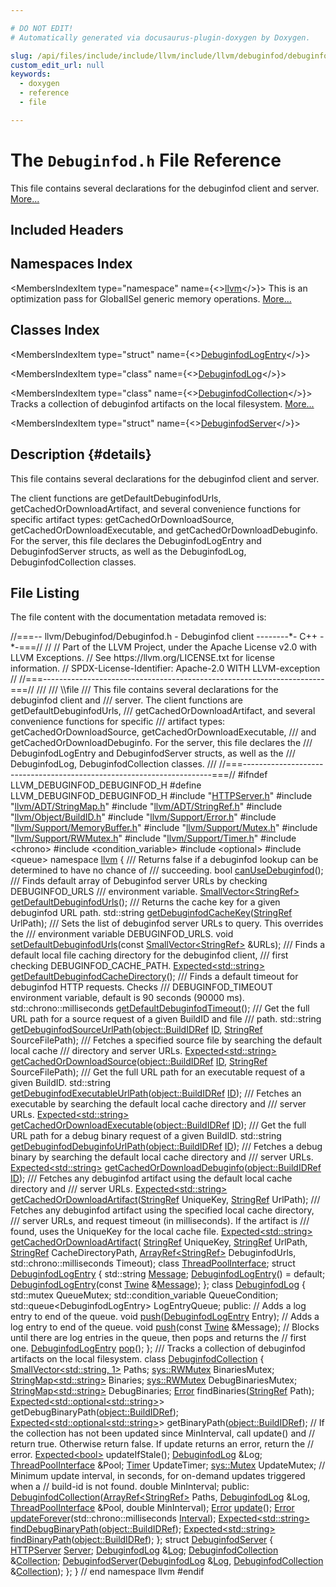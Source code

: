 ```yaml
---

# DO NOT EDIT!
# Automatically generated via docusaurus-plugin-doxygen by Doxygen.

slug: /api/files/include/include/llvm/include/llvm/debuginfod/debuginfod-h
custom_edit_url: null
keywords:
  - doxygen
  - reference
  - file

---
```





# The `Debuginfod.h` File Reference

<DoxygenPage pluginConfig={pluginConfig}>

This file contains several declarations for the debuginfod client and server. <a href="#details">More...</a>

## Included Headers

<IncludesList>
<IncludesListItem
  filePath="HTTPServer.h"
  permalink="/docs/api/files/include/include/llvm/include/llvm/debuginfod/httpserver-h"
  isLocal="true" />
<IncludesListItem
  filePath="llvm/ADT/StringMap.h"
  permalink="/docs/api/files/include/include/llvm/include/llvm/adt/stringmap-h"
  isLocal="true" />
<IncludesListItem
  filePath="llvm/ADT/StringRef.h"
  permalink="/docs/api/files/include/include/llvm/include/llvm/adt/stringref-h"
  isLocal="true" />
<IncludesListItem
  filePath="llvm/Object/BuildID.h"
  permalink="/docs/api/files/include/include/llvm/include/llvm/object/buildid-h"
  isLocal="true" />
<IncludesListItem
  filePath="llvm/Support/Error.h"
  permalink="/docs/api/files/include/include/llvm/include/llvm/support/error-h"
  isLocal="true" />
<IncludesListItem
  filePath="llvm/Support/MemoryBuffer.h"
  permalink="/docs/api/files/include/include/llvm/include/llvm/support/memorybuffer-h"
  isLocal="true" />
<IncludesListItem
  filePath="llvm/Support/Mutex.h"
  permalink="/docs/api/files/include/include/llvm/include/llvm/support/mutex-h"
  isLocal="true" />
<IncludesListItem
  filePath="llvm/Support/RWMutex.h"
  permalink="/docs/api/files/include/include/llvm/include/llvm/support/rwmutex-h"
  isLocal="true" />
<IncludesListItem
  filePath="llvm/Support/Timer.h"
  permalink="/docs/api/files/include/include/llvm/include/llvm/support/timer-h"
  isLocal="true" />
<IncludesListItem
  filePath="chrono"
  permalink=""
  isLocal="false" />
<IncludesListItem
  filePath="condition_variable"
  permalink=""
  isLocal="false" />
<IncludesListItem
  filePath="optional"
  permalink=""
  isLocal="false" />
<IncludesListItem
  filePath="queue"
  permalink=""
  isLocal="false" />
</IncludesList>

## Namespaces Index

<MembersIndex>

<MembersIndexItem
  type="namespace"
  name={<><a href="/docs/api/namespaces/llvm">llvm</a></>}>
This is an optimization pass for GlobalISel generic memory operations. <a href="/docs/api/namespaces/llvm/#details">More...</a>
</MembersIndexItem>

</MembersIndex>

## Classes Index

<MembersIndex>

<MembersIndexItem
  type="struct"
  name={<><a href="/docs/api/structs/llvm/debuginfodlogentry">DebuginfodLogEntry</a></>}>
</MembersIndexItem>

<MembersIndexItem
  type="class"
  name={<><a href="/docs/api/classes/llvm/debuginfodlog">DebuginfodLog</a></>}>
</MembersIndexItem>

<MembersIndexItem
  type="class"
  name={<><a href="/docs/api/classes/llvm/debuginfodcollection">DebuginfodCollection</a></>}>
Tracks a collection of debuginfod artifacts on the local filesystem. <a href="/docs/api/classes/llvm/debuginfodcollection/#details">More...</a>
</MembersIndexItem>

<MembersIndexItem
  type="struct"
  name={<><a href="/docs/api/structs/llvm/debuginfodserver">DebuginfodServer</a></>}>
</MembersIndexItem>

</MembersIndex>

## Description {#details}

This file contains several declarations for the debuginfod client and server.

The client functions are getDefaultDebuginfodUrls, getCachedOrDownloadArtifact, and several convenience functions for specific artifact types: getCachedOrDownloadSource, getCachedOrDownloadExecutable, and getCachedOrDownloadDebuginfo. For the server, this file declares the DebuginfodLogEntry and DebuginfodServer structs, as well as the DebuginfodLog, DebuginfodCollection classes.

## File Listing

The file content with the documentation metadata removed is:

<ProgramListing>

<Link id="l00001" /><CodeLine lineNumber="1"><Highlight kind="comment">//===-- llvm/Debuginfod/Debuginfod.h - Debuginfod client --------&#42;- C++ -&#42;-===//</Highlight><Highlight kind="normal"></Highlight></CodeLine>
<Link id="l00002" /><CodeLine lineNumber="2"><Highlight kind="normal"></Highlight><Highlight kind="comment">//</Highlight><Highlight kind="normal"></Highlight></CodeLine>
<Link id="l00003" /><CodeLine lineNumber="3"><Highlight kind="normal"></Highlight><Highlight kind="comment">// Part of the LLVM Project, under the Apache License v2.0 with LLVM Exceptions.</Highlight><Highlight kind="normal"></Highlight></CodeLine>
<Link id="l00004" /><CodeLine lineNumber="4"><Highlight kind="normal"></Highlight><Highlight kind="comment">// See https://llvm.org/LICENSE.txt for license information.</Highlight><Highlight kind="normal"></Highlight></CodeLine>
<Link id="l00005" /><CodeLine lineNumber="5"><Highlight kind="normal"></Highlight><Highlight kind="comment">// SPDX-License-Identifier: Apache-2.0 WITH LLVM-exception</Highlight><Highlight kind="normal"></Highlight></CodeLine>
<Link id="l00006" /><CodeLine lineNumber="6"><Highlight kind="normal"></Highlight><Highlight kind="comment">//</Highlight><Highlight kind="normal"></Highlight></CodeLine>
<Link id="l00007" /><CodeLine lineNumber="7"><Highlight kind="normal"></Highlight><Highlight kind="comment">//===----------------------------------------------------------------------===//</Highlight><Highlight kind="comment"></Highlight></CodeLine>
<Link id="l00008" /><CodeLine lineNumber="8"><Highlight kind="comment">///</Highlight></CodeLine>
<Link id="l00009" /><CodeLine lineNumber="9"><Highlight kind="comment">/// \\file</Highlight></CodeLine>
<Link id="l00010" /><CodeLine lineNumber="10"><Highlight kind="comment">/// This file contains several declarations for the debuginfod client and</Highlight></CodeLine>
<Link id="l00011" /><CodeLine lineNumber="11"><Highlight kind="comment">/// server. The client functions are getDefaultDebuginfodUrls,</Highlight></CodeLine>
<Link id="l00012" /><CodeLine lineNumber="12"><Highlight kind="comment">/// getCachedOrDownloadArtifact, and several convenience functions for specific</Highlight></CodeLine>
<Link id="l00013" /><CodeLine lineNumber="13"><Highlight kind="comment">/// artifact types: getCachedOrDownloadSource, getCachedOrDownloadExecutable,</Highlight></CodeLine>
<Link id="l00014" /><CodeLine lineNumber="14"><Highlight kind="comment">/// and getCachedOrDownloadDebuginfo. For the server, this file declares the</Highlight></CodeLine>
<Link id="l00015" /><CodeLine lineNumber="15"><Highlight kind="comment">/// DebuginfodLogEntry and DebuginfodServer structs, as well as the</Highlight></CodeLine>
<Link id="l00016" /><CodeLine lineNumber="16"><Highlight kind="comment">/// DebuginfodLog, DebuginfodCollection classes.</Highlight></CodeLine>
<Link id="l00017" /><CodeLine lineNumber="17"><Highlight kind="comment">///</Highlight><Highlight kind="normal"></Highlight></CodeLine>
<Link id="l00018" /><CodeLine lineNumber="18"><Highlight kind="normal"></Highlight><Highlight kind="comment">//===----------------------------------------------------------------------===//</Highlight><Highlight kind="normal"></Highlight></CodeLine>
<Link id="l00019" /><CodeLine lineNumber="19"><Highlight kind="normal"></Highlight></CodeLine>
<Link id="l00020" /><CodeLine lineNumber="20"><Highlight kind="normal"></Highlight><Highlight kind="preprocessor">#ifndef LLVM&#95;DEBUGINFOD&#95;DEBUGINFOD&#95;H</Highlight><Highlight kind="normal"></Highlight></CodeLine>
<Link id="l00021" /><CodeLine lineNumber="21"><Highlight kind="normal"></Highlight><Highlight kind="preprocessor">#define LLVM&#95;DEBUGINFOD&#95;DEBUGINFOD&#95;H</Highlight><Highlight kind="normal"></Highlight></CodeLine>
<Link id="l00022" /><CodeLine lineNumber="22"><Highlight kind="normal"></Highlight></CodeLine>
<Link id="l00023" /><CodeLine lineNumber="23"><Highlight kind="normal"></Highlight><Highlight kind="preprocessor">#include &quot;<a href="/docs/api/files/include/include/llvm/include/llvm/debuginfod/httpserver-h">HTTPServer.h</a>&quot;</Highlight><Highlight kind="normal"></Highlight></CodeLine>
<Link id="l00024" /><CodeLine lineNumber="24"><Highlight kind="normal"></Highlight></CodeLine>
<Link id="l00025" /><CodeLine lineNumber="25"><Highlight kind="normal"></Highlight><Highlight kind="preprocessor">#include &quot;<a href="/docs/api/files/include/include/llvm/include/llvm/adt/stringmap-h">llvm/ADT/StringMap.h</a>&quot;</Highlight><Highlight kind="normal"></Highlight></CodeLine>
<Link id="l00026" /><CodeLine lineNumber="26"><Highlight kind="normal"></Highlight><Highlight kind="preprocessor">#include &quot;<a href="/docs/api/files/include/include/llvm/include/llvm/adt/stringref-h">llvm/ADT/StringRef.h</a>&quot;</Highlight><Highlight kind="normal"></Highlight></CodeLine>
<Link id="l00027" /><CodeLine lineNumber="27"><Highlight kind="normal"></Highlight><Highlight kind="preprocessor">#include &quot;<a href="/docs/api/files/include/include/llvm/include/llvm/object/buildid-h">llvm/Object/BuildID.h</a>&quot;</Highlight><Highlight kind="normal"></Highlight></CodeLine>
<Link id="l00028" /><CodeLine lineNumber="28"><Highlight kind="normal"></Highlight><Highlight kind="preprocessor">#include &quot;<a href="/docs/api/files/include/include/llvm/include/llvm/support/error-h">llvm/Support/Error.h</a>&quot;</Highlight><Highlight kind="normal"></Highlight></CodeLine>
<Link id="l00029" /><CodeLine lineNumber="29"><Highlight kind="normal"></Highlight><Highlight kind="preprocessor">#include &quot;<a href="/docs/api/files/include/include/llvm/include/llvm/support/memorybuffer-h">llvm/Support/MemoryBuffer.h</a>&quot;</Highlight><Highlight kind="normal"></Highlight></CodeLine>
<Link id="l00030" /><CodeLine lineNumber="30"><Highlight kind="normal"></Highlight><Highlight kind="preprocessor">#include &quot;<a href="/docs/api/files/include/include/llvm/include/llvm/support/mutex-h">llvm/Support/Mutex.h</a>&quot;</Highlight><Highlight kind="normal"></Highlight></CodeLine>
<Link id="l00031" /><CodeLine lineNumber="31"><Highlight kind="normal"></Highlight><Highlight kind="preprocessor">#include &quot;<a href="/docs/api/files/include/include/llvm/include/llvm/support/rwmutex-h">llvm/Support/RWMutex.h</a>&quot;</Highlight><Highlight kind="normal"></Highlight></CodeLine>
<Link id="l00032" /><CodeLine lineNumber="32"><Highlight kind="normal"></Highlight><Highlight kind="preprocessor">#include &quot;<a href="/docs/api/files/include/include/llvm/include/llvm/support/timer-h">llvm/Support/Timer.h</a>&quot;</Highlight><Highlight kind="normal"></Highlight></CodeLine>
<Link id="l00033" /><CodeLine lineNumber="33"><Highlight kind="normal"></Highlight></CodeLine>
<Link id="l00034" /><CodeLine lineNumber="34"><Highlight kind="normal"></Highlight><Highlight kind="preprocessor">#include &lt;chrono&gt;</Highlight><Highlight kind="normal"></Highlight></CodeLine>
<Link id="l00035" /><CodeLine lineNumber="35"><Highlight kind="normal"></Highlight><Highlight kind="preprocessor">#include &lt;condition&#95;variable&gt;</Highlight><Highlight kind="normal"></Highlight></CodeLine>
<Link id="l00036" /><CodeLine lineNumber="36"><Highlight kind="normal"></Highlight><Highlight kind="preprocessor">#include &lt;optional&gt;</Highlight><Highlight kind="normal"></Highlight></CodeLine>
<Link id="l00037" /><CodeLine lineNumber="37"><Highlight kind="normal"></Highlight><Highlight kind="preprocessor">#include &lt;queue&gt;</Highlight><Highlight kind="normal"></Highlight></CodeLine>
<Link id="l00038" /><CodeLine lineNumber="38"><Highlight kind="normal"></Highlight></CodeLine>
<Link id="l00039" /><CodeLine lineNumber="39"><Highlight kind="normal"></Highlight><Highlight kind="keyword">namespace </Highlight><Highlight kind="normal"><a href="/docs/api/namespaces/llvm">llvm</a> &#123;</Highlight></CodeLine>
<Link id="l00040" /><CodeLine lineNumber="40"><Highlight kind="normal"></Highlight><Highlight kind="comment"></Highlight></CodeLine>
<Link id="l00041" /><CodeLine lineNumber="41"><Highlight kind="comment">/// Returns false if a debuginfod lookup can be determined to have no chance of</Highlight></CodeLine>
<Link id="l00042" /><CodeLine lineNumber="42"><Highlight kind="comment">/// succeeding.</Highlight><Highlight kind="normal"></Highlight></CodeLine>
<Link id="l00043" /><CodeLine lineNumber="43"><Highlight kind="normal"></Highlight><Highlight kind="keywordtype">bool</Highlight><Highlight kind="normal"> <a href="/docs/api/namespaces/llvm/#af96e5af52e7fe106cf27c6c84ed7d934">canUseDebuginfod</a>();</Highlight></CodeLine>
<Link id="l00044" /><CodeLine lineNumber="44"><Highlight kind="normal"></Highlight><Highlight kind="comment"></Highlight></CodeLine>
<Link id="l00045" /><CodeLine lineNumber="45"><Highlight kind="comment">/// Finds default array of Debuginfod server URLs by checking DEBUGINFOD&#95;URLS</Highlight></CodeLine>
<Link id="l00046" /><CodeLine lineNumber="46"><Highlight kind="comment">/// environment variable.</Highlight><Highlight kind="normal"></Highlight></CodeLine>
<Link id="l00047" /><CodeLine lineNumber="47"><Highlight kind="normal"><a href="/docs/api/classes/llvm/smallvector">SmallVector&lt;StringRef&gt;</a> <a href="/docs/api/namespaces/llvm/#a2dbbd8a3a24b8bec3477cb7aab90b051">getDefaultDebuginfodUrls</a>();</Highlight></CodeLine>
<Link id="l00048" /><CodeLine lineNumber="48"><Highlight kind="normal"></Highlight><Highlight kind="comment"></Highlight></CodeLine>
<Link id="l00049" /><CodeLine lineNumber="49"><Highlight kind="comment">/// Returns the cache key for a given debuginfod URL path.</Highlight><Highlight kind="normal"></Highlight></CodeLine>
<Link id="l00050" /><CodeLine lineNumber="50"><Highlight kind="normal">std::string <a href="/docs/api/namespaces/llvm/#a2191f7fdedc1f09e5e25331f4650583a">getDebuginfodCacheKey</a>(<a href="/docs/api/classes/llvm/stringref">StringRef</a> UrlPath);</Highlight></CodeLine>
<Link id="l00051" /><CodeLine lineNumber="51"><Highlight kind="normal"></Highlight><Highlight kind="comment"></Highlight></CodeLine>
<Link id="l00052" /><CodeLine lineNumber="52"><Highlight kind="comment">/// Sets the list of debuginfod server URLs to query. This overrides the</Highlight></CodeLine>
<Link id="l00053" /><CodeLine lineNumber="53"><Highlight kind="comment">/// environment variable DEBUGINFOD&#95;URLS.</Highlight><Highlight kind="normal"></Highlight></CodeLine>
<Link id="l00054" /><CodeLine lineNumber="54"><Highlight kind="normal"></Highlight><Highlight kind="keywordtype">void</Highlight><Highlight kind="normal"> <a href="/docs/api/namespaces/llvm/#ae94a5b6af23d2131908f579b216f9893">setDefaultDebuginfodUrls</a>(</Highlight><Highlight kind="keyword">const</Highlight><Highlight kind="normal"> <a href="/docs/api/classes/llvm/smallvector">SmallVector&lt;StringRef&gt;</a> &amp;URLs);</Highlight></CodeLine>
<Link id="l00055" /><CodeLine lineNumber="55"><Highlight kind="normal"></Highlight><Highlight kind="comment"></Highlight></CodeLine>
<Link id="l00056" /><CodeLine lineNumber="56"><Highlight kind="comment">/// Finds a default local file caching directory for the debuginfod client,</Highlight></CodeLine>
<Link id="l00057" /><CodeLine lineNumber="57"><Highlight kind="comment">/// first checking DEBUGINFOD&#95;CACHE&#95;PATH.</Highlight><Highlight kind="normal"></Highlight></CodeLine>
<Link id="l00058" /><CodeLine lineNumber="58"><Highlight kind="normal"><a href="/docs/api/classes/llvm/expected">Expected&lt;std::string&gt;</a> <a href="/docs/api/namespaces/llvm/#afa783dbdf91c831ef800357855a3e66b">getDefaultDebuginfodCacheDirectory</a>();</Highlight></CodeLine>
<Link id="l00059" /><CodeLine lineNumber="59"><Highlight kind="normal"></Highlight><Highlight kind="comment"></Highlight></CodeLine>
<Link id="l00060" /><CodeLine lineNumber="60"><Highlight kind="comment">/// Finds a default timeout for debuginfod HTTP requests. Checks</Highlight></CodeLine>
<Link id="l00061" /><CodeLine lineNumber="61"><Highlight kind="comment">/// DEBUGINFOD&#95;TIMEOUT environment variable, default is 90 seconds (90000 ms).</Highlight><Highlight kind="normal"></Highlight></CodeLine>
<Link id="l00062" /><CodeLine lineNumber="62"><Highlight kind="normal">std::chrono::milliseconds <a href="/docs/api/namespaces/llvm/#aaeabb903223ed5f37d4dd75ded82a720">getDefaultDebuginfodTimeout</a>();</Highlight></CodeLine>
<Link id="l00063" /><CodeLine lineNumber="63"><Highlight kind="normal"></Highlight><Highlight kind="comment"></Highlight></CodeLine>
<Link id="l00064" /><CodeLine lineNumber="64"><Highlight kind="comment">/// Get the full URL path for a source request of a given BuildID and file</Highlight></CodeLine>
<Link id="l00065" /><CodeLine lineNumber="65"><Highlight kind="comment">/// path.</Highlight><Highlight kind="normal"></Highlight></CodeLine>
<Link id="l00066" /><CodeLine lineNumber="66"><Highlight kind="normal">std::string <a href="/docs/api/namespaces/llvm/#a320dd800a37d3ce31b7d0b2c929e964e">getDebuginfodSourceUrlPath</a>(<a href="/docs/api/namespaces/llvm/object/#ac1078293d640738282058eba178e9472">object::BuildIDRef</a> <a href="/docs/api/namespaces/llvm/callingconv/#abdf8cf606905c10634e831390981b0ed">ID</a>,</Highlight></CodeLine>
<Link id="l00067" /><CodeLine lineNumber="67"><Highlight kind="normal">                                       <a href="/docs/api/classes/llvm/stringref">StringRef</a> SourceFilePath);</Highlight></CodeLine>
<Link id="l00068" /><CodeLine lineNumber="68"><Highlight kind="normal"></Highlight><Highlight kind="comment"></Highlight></CodeLine>
<Link id="l00069" /><CodeLine lineNumber="69"><Highlight kind="comment">/// Fetches a specified source file by searching the default local cache</Highlight></CodeLine>
<Link id="l00070" /><CodeLine lineNumber="70"><Highlight kind="comment">/// directory and server URLs.</Highlight><Highlight kind="normal"></Highlight></CodeLine>
<Link id="l00071" /><CodeLine lineNumber="71"><Highlight kind="normal"><a href="/docs/api/classes/llvm/expected">Expected&lt;std::string&gt;</a> <a href="/docs/api/namespaces/llvm/#aa8179910c71adc4a7c62a254a388e93f">getCachedOrDownloadSource</a>(<a href="/docs/api/namespaces/llvm/object/#ac1078293d640738282058eba178e9472">object::BuildIDRef</a> <a href="/docs/api/namespaces/llvm/callingconv/#abdf8cf606905c10634e831390981b0ed">ID</a>,</Highlight></CodeLine>
<Link id="l00072" /><CodeLine lineNumber="72"><Highlight kind="normal">                                                <a href="/docs/api/classes/llvm/stringref">StringRef</a> SourceFilePath);</Highlight></CodeLine>
<Link id="l00073" /><CodeLine lineNumber="73"><Highlight kind="normal"></Highlight><Highlight kind="comment"></Highlight></CodeLine>
<Link id="l00074" /><CodeLine lineNumber="74"><Highlight kind="comment">/// Get the full URL path for an executable request of a given BuildID.</Highlight><Highlight kind="normal"></Highlight></CodeLine>
<Link id="l00075" /><CodeLine lineNumber="75"><Highlight kind="normal">std::string <a href="/docs/api/namespaces/llvm/#a483d4e85c83df350bd6013d6f825d83e">getDebuginfodExecutableUrlPath</a>(<a href="/docs/api/namespaces/llvm/object/#ac1078293d640738282058eba178e9472">object::BuildIDRef</a> <a href="/docs/api/namespaces/llvm/callingconv/#abdf8cf606905c10634e831390981b0ed">ID</a>);</Highlight></CodeLine>
<Link id="l00076" /><CodeLine lineNumber="76"><Highlight kind="normal"></Highlight><Highlight kind="comment"></Highlight></CodeLine>
<Link id="l00077" /><CodeLine lineNumber="77"><Highlight kind="comment">/// Fetches an executable by searching the default local cache directory and</Highlight></CodeLine>
<Link id="l00078" /><CodeLine lineNumber="78"><Highlight kind="comment">/// server URLs.</Highlight><Highlight kind="normal"></Highlight></CodeLine>
<Link id="l00079" /><CodeLine lineNumber="79"><Highlight kind="normal"><a href="/docs/api/classes/llvm/expected">Expected&lt;std::string&gt;</a> <a href="/docs/api/namespaces/llvm/#a1a4d726c1a5c0e5542fce1bed7a02b43">getCachedOrDownloadExecutable</a>(<a href="/docs/api/namespaces/llvm/object/#ac1078293d640738282058eba178e9472">object::BuildIDRef</a> <a href="/docs/api/namespaces/llvm/callingconv/#abdf8cf606905c10634e831390981b0ed">ID</a>);</Highlight></CodeLine>
<Link id="l00080" /><CodeLine lineNumber="80"><Highlight kind="normal"></Highlight><Highlight kind="comment"></Highlight></CodeLine>
<Link id="l00081" /><CodeLine lineNumber="81"><Highlight kind="comment">/// Get the full URL path for a debug binary request of a given BuildID.</Highlight><Highlight kind="normal"></Highlight></CodeLine>
<Link id="l00082" /><CodeLine lineNumber="82"><Highlight kind="normal">std::string <a href="/docs/api/namespaces/llvm/#a8a4c2b693d9663216a1952801598efad">getDebuginfodDebuginfoUrlPath</a>(<a href="/docs/api/namespaces/llvm/object/#ac1078293d640738282058eba178e9472">object::BuildIDRef</a> <a href="/docs/api/namespaces/llvm/callingconv/#abdf8cf606905c10634e831390981b0ed">ID</a>);</Highlight></CodeLine>
<Link id="l00083" /><CodeLine lineNumber="83"><Highlight kind="normal"></Highlight><Highlight kind="comment"></Highlight></CodeLine>
<Link id="l00084" /><CodeLine lineNumber="84"><Highlight kind="comment">/// Fetches a debug binary by searching the default local cache directory and</Highlight></CodeLine>
<Link id="l00085" /><CodeLine lineNumber="85"><Highlight kind="comment">/// server URLs.</Highlight><Highlight kind="normal"></Highlight></CodeLine>
<Link id="l00086" /><CodeLine lineNumber="86"><Highlight kind="normal"><a href="/docs/api/classes/llvm/expected">Expected&lt;std::string&gt;</a> <a href="/docs/api/namespaces/llvm/#a385acc5407544454df091d3c3f7f6ad0">getCachedOrDownloadDebuginfo</a>(<a href="/docs/api/namespaces/llvm/object/#ac1078293d640738282058eba178e9472">object::BuildIDRef</a> <a href="/docs/api/namespaces/llvm/callingconv/#abdf8cf606905c10634e831390981b0ed">ID</a>);</Highlight></CodeLine>
<Link id="l00087" /><CodeLine lineNumber="87"><Highlight kind="normal"></Highlight><Highlight kind="comment"></Highlight></CodeLine>
<Link id="l00088" /><CodeLine lineNumber="88"><Highlight kind="comment">/// Fetches any debuginfod artifact using the default local cache directory and</Highlight></CodeLine>
<Link id="l00089" /><CodeLine lineNumber="89"><Highlight kind="comment">/// server URLs.</Highlight><Highlight kind="normal"></Highlight></CodeLine>
<Link id="l00090" /><CodeLine lineNumber="90"><Highlight kind="normal"><a href="/docs/api/classes/llvm/expected">Expected&lt;std::string&gt;</a> <a href="/docs/api/namespaces/llvm/#a8689c14987df3736f60ec4216dedd765">getCachedOrDownloadArtifact</a>(<a href="/docs/api/classes/llvm/stringref">StringRef</a> UniqueKey,</Highlight></CodeLine>
<Link id="l00091" /><CodeLine lineNumber="91"><Highlight kind="normal">                                                  <a href="/docs/api/classes/llvm/stringref">StringRef</a> UrlPath);</Highlight></CodeLine>
<Link id="l00092" /><CodeLine lineNumber="92"><Highlight kind="normal"></Highlight><Highlight kind="comment"></Highlight></CodeLine>
<Link id="l00093" /><CodeLine lineNumber="93"><Highlight kind="comment">/// Fetches any debuginfod artifact using the specified local cache directory,</Highlight></CodeLine>
<Link id="l00094" /><CodeLine lineNumber="94"><Highlight kind="comment">/// server URLs, and request timeout (in milliseconds). If the artifact is</Highlight></CodeLine>
<Link id="l00095" /><CodeLine lineNumber="95"><Highlight kind="comment">/// found, uses the UniqueKey for the local cache file.</Highlight><Highlight kind="normal"></Highlight></CodeLine>
<Link id="l00096" /><CodeLine lineNumber="96"><Highlight kind="normal"><a href="/docs/api/classes/llvm/expected">Expected&lt;std::string&gt;</a> <a href="/docs/api/namespaces/llvm/#a8689c14987df3736f60ec4216dedd765">getCachedOrDownloadArtifact</a>(</Highlight></CodeLine>
<Link id="l00097" /><CodeLine lineNumber="97"><Highlight kind="normal">    <a href="/docs/api/classes/llvm/stringref">StringRef</a> UniqueKey, <a href="/docs/api/classes/llvm/stringref">StringRef</a> UrlPath, <a href="/docs/api/classes/llvm/stringref">StringRef</a> CacheDirectoryPath,</Highlight></CodeLine>
<Link id="l00098" /><CodeLine lineNumber="98"><Highlight kind="normal">    <a href="/docs/api/classes/llvm/arrayref">ArrayRef&lt;StringRef&gt;</a> DebuginfodUrls, std::chrono::milliseconds Timeout);</Highlight></CodeLine>
<Link id="l00099" /><CodeLine lineNumber="99"><Highlight kind="normal"></Highlight></CodeLine>
<Link id="l00100" /><CodeLine lineNumber="100"><Highlight kind="normal"></Highlight><Highlight kind="keyword">class </Highlight><Highlight kind="normal"><a href="/docs/api/classes/llvm/threadpoolinterface">ThreadPoolInterface</a>;</Highlight></CodeLine>
<Link id="l00101" /><CodeLine lineNumber="101"><Highlight kind="normal"></Highlight></CodeLine>
<Link id="l00102" /><CodeLine lineNumber="102" lineLink="/docs/api/structs/llvm/debuginfodlogentry"><Highlight kind="normal"></Highlight><Highlight kind="keyword">struct </Highlight><Highlight kind="normal"><a href="/docs/api/structs/llvm/debuginfodlogentry/#ae8fc9320cce17ba4967ad70a4b879b73">DebuginfodLogEntry</a> &#123;</Highlight></CodeLine>
<Link id="l00103" /><CodeLine lineNumber="103" lineLink="/docs/api/structs/llvm/debuginfodlogentry/#a45eca1077efb632b5ba79ff3af82d5a7"><Highlight kind="normal">  std::string <a href="/docs/api/structs/llvm/debuginfodlogentry/#a45eca1077efb632b5ba79ff3af82d5a7">Message</a>;</Highlight></CodeLine>
<Link id="l00104" /><CodeLine lineNumber="104" lineLink="/docs/api/structs/llvm/debuginfodlogentry/#ae8fc9320cce17ba4967ad70a4b879b73"><Highlight kind="normal">  <a href="/docs/api/structs/llvm/debuginfodlogentry/#ae8fc9320cce17ba4967ad70a4b879b73">DebuginfodLogEntry</a>() = </Highlight><Highlight kind="keywordflow">default</Highlight><Highlight kind="normal">;</Highlight></CodeLine>
<Link id="l00105" /><CodeLine lineNumber="105"><Highlight kind="normal">  <a href="/docs/api/structs/llvm/debuginfodlogentry/#ae8fc9320cce17ba4967ad70a4b879b73">DebuginfodLogEntry</a>(</Highlight><Highlight kind="keyword">const</Highlight><Highlight kind="normal"> <a href="/docs/api/classes/llvm/twine">Twine</a> &amp;<a href="/docs/api/structs/llvm/debuginfodlogentry/#a45eca1077efb632b5ba79ff3af82d5a7">Message</a>);</Highlight></CodeLine>
<Link id="l00106" /><CodeLine lineNumber="106"><Highlight kind="normal">&#125;;</Highlight></CodeLine>
<Link id="l00107" /><CodeLine lineNumber="107"><Highlight kind="normal"></Highlight></CodeLine>
<Link id="l00108" /><CodeLine lineNumber="108" lineLink="/docs/api/classes/llvm/debuginfodlog"><Highlight kind="normal"></Highlight><Highlight kind="keyword">class </Highlight><Highlight kind="normal"><a href="/docs/api/classes/llvm/debuginfodlog">DebuginfodLog</a> &#123;</Highlight></CodeLine>
<Link id="l00109" /><CodeLine lineNumber="109"><Highlight kind="normal">  std::mutex QueueMutex;</Highlight></CodeLine>
<Link id="l00110" /><CodeLine lineNumber="110"><Highlight kind="normal">  std::condition&#95;variable QueueCondition;</Highlight></CodeLine>
<Link id="l00111" /><CodeLine lineNumber="111"><Highlight kind="normal">  std::queue&lt;DebuginfodLogEntry&gt; LogEntryQueue;</Highlight></CodeLine>
<Link id="l00112" /><CodeLine lineNumber="112"><Highlight kind="normal"></Highlight></CodeLine>
<Link id="l00113" /><CodeLine lineNumber="113"><Highlight kind="normal"></Highlight><Highlight kind="keyword">public</Highlight><Highlight kind="normal">:</Highlight></CodeLine>
<Link id="l00114" /><CodeLine lineNumber="114"><Highlight kind="normal">  </Highlight><Highlight kind="comment">// Adds a log entry to end of the queue.</Highlight><Highlight kind="normal"></Highlight></CodeLine>
<Link id="l00115" /><CodeLine lineNumber="115"><Highlight kind="normal">  </Highlight><Highlight kind="keywordtype">void</Highlight><Highlight kind="normal"> <a href="/docs/api/classes/llvm/debuginfodlog/#a44dc7b8b40006c3de319a8aa2aeb1f65">push</a>(<a href="/docs/api/structs/llvm/debuginfodlogentry">DebuginfodLogEntry</a> Entry);</Highlight></CodeLine>
<Link id="l00116" /><CodeLine lineNumber="116"><Highlight kind="normal">  </Highlight><Highlight kind="comment">// Adds a log entry to end of the queue.</Highlight><Highlight kind="normal"></Highlight></CodeLine>
<Link id="l00117" /><CodeLine lineNumber="117"><Highlight kind="normal">  </Highlight><Highlight kind="keywordtype">void</Highlight><Highlight kind="normal"> <a href="/docs/api/classes/llvm/debuginfodlog/#a44dc7b8b40006c3de319a8aa2aeb1f65">push</a>(</Highlight><Highlight kind="keyword">const</Highlight><Highlight kind="normal"> <a href="/docs/api/classes/llvm/twine">Twine</a> &amp;Message);</Highlight></CodeLine>
<Link id="l00118" /><CodeLine lineNumber="118"><Highlight kind="normal">  </Highlight><Highlight kind="comment">// Blocks until there are log entries in the queue, then pops and returns the</Highlight><Highlight kind="normal"></Highlight></CodeLine>
<Link id="l00119" /><CodeLine lineNumber="119"><Highlight kind="normal">  </Highlight><Highlight kind="comment">// first one.</Highlight><Highlight kind="normal"></Highlight></CodeLine>
<Link id="l00120" /><CodeLine lineNumber="120"><Highlight kind="normal">  <a href="/docs/api/structs/llvm/debuginfodlogentry">DebuginfodLogEntry</a> <a href="/docs/api/classes/llvm/debuginfodlog/#a0ada1a5e09014292b7d21a7b30dcc3af">pop</a>();</Highlight></CodeLine>
<Link id="l00121" /><CodeLine lineNumber="121"><Highlight kind="normal">&#125;;</Highlight></CodeLine>
<Link id="l00122" /><CodeLine lineNumber="122"><Highlight kind="normal"></Highlight><Highlight kind="comment"></Highlight></CodeLine>
<Link id="l00123" /><CodeLine lineNumber="123"><Highlight kind="comment">/// Tracks a collection of debuginfod artifacts on the local filesystem.</Highlight><Highlight kind="normal"></Highlight></CodeLine>
<Link id="l00124" /><CodeLine lineNumber="124" lineLink="/docs/api/classes/llvm/debuginfodcollection"><Highlight kind="normal"></Highlight><Highlight kind="keyword">class </Highlight><Highlight kind="normal"><a href="/docs/api/classes/llvm/debuginfodcollection/#a1a653b254320ed5ac8fec48830363d9e">DebuginfodCollection</a> &#123;</Highlight></CodeLine>
<Link id="l00125" /><CodeLine lineNumber="125"><Highlight kind="normal">  <a href="/docs/api/classes/llvm/smallvector">SmallVector&lt;std::string, 1&gt;</a> Paths;</Highlight></CodeLine>
<Link id="l00126" /><CodeLine lineNumber="126"><Highlight kind="normal">  <a href="/docs/api/namespaces/llvm/sys/#aa3f166e8bb27e1c9a1e5cbb439e9749b">sys::RWMutex</a> BinariesMutex;</Highlight></CodeLine>
<Link id="l00127" /><CodeLine lineNumber="127"><Highlight kind="normal">  <a href="/docs/api/classes/llvm/stringmap">StringMap&lt;std::string&gt;</a> Binaries;</Highlight></CodeLine>
<Link id="l00128" /><CodeLine lineNumber="128"><Highlight kind="normal">  <a href="/docs/api/namespaces/llvm/sys/#aa3f166e8bb27e1c9a1e5cbb439e9749b">sys::RWMutex</a> DebugBinariesMutex;</Highlight></CodeLine>
<Link id="l00129" /><CodeLine lineNumber="129"><Highlight kind="normal">  <a href="/docs/api/classes/llvm/stringmap">StringMap&lt;std::string&gt;</a> DebugBinaries;</Highlight></CodeLine>
<Link id="l00130" /><CodeLine lineNumber="130"><Highlight kind="normal">  <a href="/docs/api/classes/llvm/error">Error</a> findBinaries(<a href="/docs/api/classes/llvm/stringref">StringRef</a> Path);</Highlight></CodeLine>
<Link id="l00131" /><CodeLine lineNumber="131"><Highlight kind="normal">  <a href="/docs/api/classes/llvm/expected">Expected&lt;std::optional&lt;std::string&gt;</a>&gt; getDebugBinaryPath(<a href="/docs/api/namespaces/llvm/object/#ac1078293d640738282058eba178e9472">object::BuildIDRef</a>);</Highlight></CodeLine>
<Link id="l00132" /><CodeLine lineNumber="132"><Highlight kind="normal">  <a href="/docs/api/classes/llvm/expected">Expected&lt;std::optional&lt;std::string&gt;</a>&gt; getBinaryPath(<a href="/docs/api/namespaces/llvm/object/#ac1078293d640738282058eba178e9472">object::BuildIDRef</a>);</Highlight></CodeLine>
<Link id="l00133" /><CodeLine lineNumber="133"><Highlight kind="normal">  </Highlight><Highlight kind="comment">// If the collection has not been updated since MinInterval, call update() and</Highlight><Highlight kind="normal"></Highlight></CodeLine>
<Link id="l00134" /><CodeLine lineNumber="134"><Highlight kind="normal">  </Highlight><Highlight kind="comment">// return true. Otherwise return false. If update returns an error, return the</Highlight><Highlight kind="normal"></Highlight></CodeLine>
<Link id="l00135" /><CodeLine lineNumber="135"><Highlight kind="normal">  </Highlight><Highlight kind="comment">// error.</Highlight><Highlight kind="normal"></Highlight></CodeLine>
<Link id="l00136" /><CodeLine lineNumber="136"><Highlight kind="normal">  <a href="/docs/api/classes/llvm/expected">Expected&lt;bool&gt;</a> updateIfStale();</Highlight></CodeLine>
<Link id="l00137" /><CodeLine lineNumber="137"><Highlight kind="normal">  <a href="/docs/api/classes/llvm/debuginfodlog">DebuginfodLog</a> &amp;Log;</Highlight></CodeLine>
<Link id="l00138" /><CodeLine lineNumber="138"><Highlight kind="normal">  <a href="/docs/api/classes/llvm/threadpoolinterface">ThreadPoolInterface</a> &amp;Pool;</Highlight></CodeLine>
<Link id="l00139" /><CodeLine lineNumber="139"><Highlight kind="normal">  <a href="/docs/api/classes/llvm/timer">Timer</a> UpdateTimer;</Highlight></CodeLine>
<Link id="l00140" /><CodeLine lineNumber="140"><Highlight kind="normal">  <a href="/docs/api/namespaces/llvm/sys/#a52d48084c5b60251870b6118e4670fee">sys::Mutex</a> UpdateMutex;</Highlight></CodeLine>
<Link id="l00141" /><CodeLine lineNumber="141"><Highlight kind="normal"></Highlight></CodeLine>
<Link id="l00142" /><CodeLine lineNumber="142"><Highlight kind="normal">  </Highlight><Highlight kind="comment">// Minimum update interval, in seconds, for on-demand updates triggered when a</Highlight><Highlight kind="normal"></Highlight></CodeLine>
<Link id="l00143" /><CodeLine lineNumber="143"><Highlight kind="normal">  </Highlight><Highlight kind="comment">// build-id is not found.</Highlight><Highlight kind="normal"></Highlight></CodeLine>
<Link id="l00144" /><CodeLine lineNumber="144"><Highlight kind="normal">  </Highlight><Highlight kind="keywordtype">double</Highlight><Highlight kind="normal"> MinInterval;</Highlight></CodeLine>
<Link id="l00145" /><CodeLine lineNumber="145"><Highlight kind="normal"></Highlight></CodeLine>
<Link id="l00146" /><CodeLine lineNumber="146"><Highlight kind="normal"></Highlight><Highlight kind="keyword">public</Highlight><Highlight kind="normal">:</Highlight></CodeLine>
<Link id="l00147" /><CodeLine lineNumber="147"><Highlight kind="normal">  <a href="/docs/api/classes/llvm/debuginfodcollection/#a1a653b254320ed5ac8fec48830363d9e">DebuginfodCollection</a>(<a href="/docs/api/classes/llvm/arrayref">ArrayRef&lt;StringRef&gt;</a> Paths, <a href="/docs/api/classes/llvm/debuginfodlog">DebuginfodLog</a> &amp;Log,</Highlight></CodeLine>
<Link id="l00148" /><CodeLine lineNumber="148"><Highlight kind="normal">                       <a href="/docs/api/classes/llvm/threadpoolinterface">ThreadPoolInterface</a> &amp;Pool, </Highlight><Highlight kind="keywordtype">double</Highlight><Highlight kind="normal"> MinInterval);</Highlight></CodeLine>
<Link id="l00149" /><CodeLine lineNumber="149"><Highlight kind="normal">  <a href="/docs/api/classes/llvm/error">Error</a> <a href="/docs/api/classes/llvm/debuginfodcollection/#a68a1fb7af3be229df5d6fa47b5ded6f5">update</a>();</Highlight></CodeLine>
<Link id="l00150" /><CodeLine lineNumber="150"><Highlight kind="normal">  <a href="/docs/api/classes/llvm/error">Error</a> <a href="/docs/api/classes/llvm/debuginfodcollection/#a658e5ec09f37dd9bc0bb13e8aa57b8d0">updateForever</a>(std::chrono::milliseconds <a href="/docs/api/files/lib/lib/debuginfo/lib/debuginfo/msf/mappedblockstream-cpp/#a4ab9bd667f674c16b2cee01ab8823644">Interval</a>);</Highlight></CodeLine>
<Link id="l00151" /><CodeLine lineNumber="151"><Highlight kind="normal">  <a href="/docs/api/classes/llvm/expected">Expected&lt;std::string&gt;</a> <a href="/docs/api/classes/llvm/debuginfodcollection/#aada228a8f1796b1bb98030dc0bd3cc7c">findDebugBinaryPath</a>(<a href="/docs/api/namespaces/llvm/object/#ac1078293d640738282058eba178e9472">object::BuildIDRef</a>);</Highlight></CodeLine>
<Link id="l00152" /><CodeLine lineNumber="152"><Highlight kind="normal">  <a href="/docs/api/classes/llvm/expected">Expected&lt;std::string&gt;</a> <a href="/docs/api/classes/llvm/debuginfodcollection/#a5c512cc4358cdcd16d9c633a4bb1a4ef">findBinaryPath</a>(<a href="/docs/api/namespaces/llvm/object/#ac1078293d640738282058eba178e9472">object::BuildIDRef</a>);</Highlight></CodeLine>
<Link id="l00153" /><CodeLine lineNumber="153"><Highlight kind="normal">&#125;;</Highlight></CodeLine>
<Link id="l00154" /><CodeLine lineNumber="154"><Highlight kind="normal"></Highlight></CodeLine>
<Link id="l00155" /><CodeLine lineNumber="155" lineLink="/docs/api/structs/llvm/debuginfodserver"><Highlight kind="normal"></Highlight><Highlight kind="keyword">struct </Highlight><Highlight kind="normal"><a href="/docs/api/structs/llvm/debuginfodserver/#a146c3973caa3e8f160a781b1fa91b248">DebuginfodServer</a> &#123;</Highlight></CodeLine>
<Link id="l00156" /><CodeLine lineNumber="156" lineLink="/docs/api/structs/llvm/debuginfodserver/#a97ffd636d8a6f0ab272d3f6dca95c8e4"><Highlight kind="normal">  <a href="/docs/api/classes/llvm/httpserver">HTTPServer</a> <a href="/docs/api/structs/llvm/debuginfodserver/#a97ffd636d8a6f0ab272d3f6dca95c8e4">Server</a>;</Highlight></CodeLine>
<Link id="l00157" /><CodeLine lineNumber="157" lineLink="/docs/api/structs/llvm/debuginfodserver/#a083908fd874987f211ff7f59b522a468"><Highlight kind="normal">  <a href="/docs/api/classes/llvm/debuginfodlog">DebuginfodLog</a> &amp;<a href="/docs/api/structs/llvm/debuginfodserver/#a083908fd874987f211ff7f59b522a468">Log</a>;</Highlight></CodeLine>
<Link id="l00158" /><CodeLine lineNumber="158" lineLink="/docs/api/structs/llvm/debuginfodserver/#a8bd6b45a05358a6be5bb3f0a5f2adc62"><Highlight kind="normal">  <a href="/docs/api/classes/llvm/debuginfodcollection">DebuginfodCollection</a> &amp;<a href="/docs/api/structs/llvm/debuginfodserver/#a8bd6b45a05358a6be5bb3f0a5f2adc62">Collection</a>;</Highlight></CodeLine>
<Link id="l00159" /><CodeLine lineNumber="159"><Highlight kind="normal">  <a href="/docs/api/structs/llvm/debuginfodserver/#a146c3973caa3e8f160a781b1fa91b248">DebuginfodServer</a>(<a href="/docs/api/classes/llvm/debuginfodlog">DebuginfodLog</a> &amp;<a href="/docs/api/structs/llvm/debuginfodserver/#a083908fd874987f211ff7f59b522a468">Log</a>, <a href="/docs/api/classes/llvm/debuginfodcollection">DebuginfodCollection</a> &amp;<a href="/docs/api/structs/llvm/debuginfodserver/#a8bd6b45a05358a6be5bb3f0a5f2adc62">Collection</a>);</Highlight></CodeLine>
<Link id="l00160" /><CodeLine lineNumber="160"><Highlight kind="normal">&#125;;</Highlight></CodeLine>
<Link id="l00161" /><CodeLine lineNumber="161"><Highlight kind="normal"></Highlight></CodeLine>
<Link id="l00162" /><CodeLine lineNumber="162"><Highlight kind="normal">&#125; </Highlight><Highlight kind="comment">// end namespace llvm</Highlight><Highlight kind="normal"></Highlight></CodeLine>
<Link id="l00163" /><CodeLine lineNumber="163"><Highlight kind="normal"></Highlight></CodeLine>
<Link id="l00164" /><CodeLine lineNumber="164"><Highlight kind="normal"></Highlight><Highlight kind="preprocessor">#endif</Highlight></CodeLine>

</ProgramListing>

</DoxygenPage>
